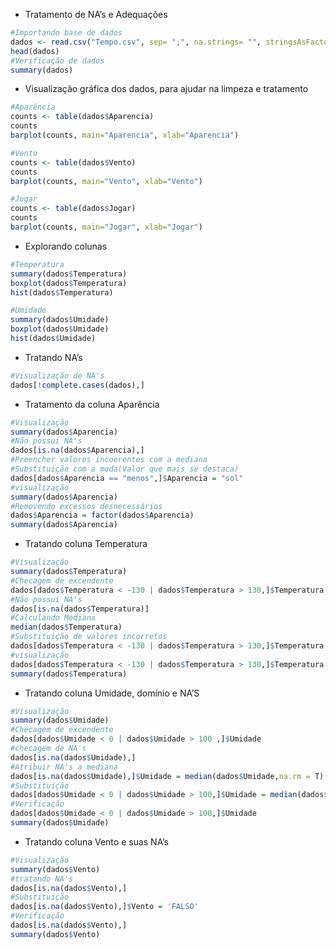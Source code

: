 - Tratamento de NA's e Adequações
```{r}
#Importando base de dados
dados <- read.csv("Tempo.csv", sep= ";", na.strings= "", stringsAsFactors= T)
head(dados)
#Verificação de dados
summary(dados)
```
- Visualização gráfica dos dados, para ajudar na limpeza e tratamento
```{r}
#Aparência
counts <- table(dados$Aparencia)
counts
barplot(counts, main="Aparencia", xlab="Aparencia")
```

```{r}
#Vento
counts <- table(dados$Vento)
counts
barplot(counts, main="Vento", xlab="Vento")

```

```{r}
#Jogar
counts <- table(dados$Jogar)
counts
barplot(counts, main="Jogar", xlab="Jogar")
```
- Explorando colunas
```{r}
#Temperatura
summary(dados$Temperatura)
boxplot(dados$Temperatura)
hist(dados$Temperatura)
```

```{r}
#Umidade
summary(dados$Umidade)
boxplot(dados$Umidade)
hist(dados$Umidade)
```
- Tratando NA's
```{r}
#Visualização de NA's
dados[!complete.cases(dados),]
```
- Tratamento da coluna Aparência
```{r}
#Visualização
summary(dados$Aparencia)
#Não possui NA's
dados[is.na(dados$Aparencia),]
#Preencher valores incoerentes com a mediana 
#Substituição com a moda(Valor que mais se destaca)
dados[dados$Aparencia == "menos",]$Aparencia = "sol"
#visualização
summary(dados$Aparencia)
#Removendo excessos desnecessários
dados$Aparencia = factor(dados$Aparencia)
summary(dados$Aparencia)
```
- Tratando coluna Temperatura
```{r}
#Visualização
summary(dados$Temperatura)
#Checagem de excendente
dados[dados$Temperatura < -130 | dados$Temperatura > 130,]$Temperatura
#Não possui NA's
dados[is.na(dados$Temperatura)]
#Calculando Mediana
median(dados$Temperatura)
#Substituição de valores incorretos
dados[dados$Temperatura < -130 | dados$Temperatura > 130,]$Temperatura = median(dados$Temperatura)
#visualização
dados[dados$Temperatura < -130 | dados$Temperatura > 130,]$Temperatura
summary(dados$Temperatura)
```
- Tratando coluna Umidade, domínio e NA'S
```{r}
#Visualização
summary(dados$Umidade)
#Checagem de excendente
dados[dados$Umidade < 0 | dados$Umidade > 100 ,]$Umidade
#checagem de NA's
dados[is.na(dados$Umidade),]
#Atribuir NA's a mediana
dados[is.na(dados$Umidade),]$Umidade = median(dados$Umidade,na.rm = T)
#Substituição
dados[dados$Umidade < 0 | dados$Umidade > 100,]$Umidade = median(dados$Umidade)
#Verificação
dados[dados$Umidade < 0 | dados$Umidade > 100,]$Umidade
summary(dados$Umidade)
```
- Tratando coluna Vento e suas NA's
```{r}
#Visualização
summary(dados$Vento)
#tratando NA's
dados[is.na(dados$Vento),]
#Substituição
dados[is.na(dados$Vento),]$Vento = 'FALSO'
#Verificação
dados[is.na(dados$Vento),]
summary(dados$Vento)
```


